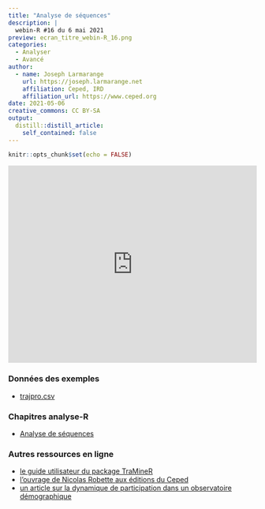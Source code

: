 ```yaml
---
title: "Analyse de séquences"
description: |
  webin-R #16 du 6 mai 2021
preview: ecran_titre_webin-R_16.png
categories:
  - Analyser
  - Avancé
author:
  - name: Joseph Larmarange
    url: https://joseph.larmarange.net
    affiliation: Ceped, IRD
    affiliation_url: https://www.ceped.org
date: 2021-05-06
creative_commons: CC BY-SA
output:
  distill::distill_article:
    self_contained: false
---
```



```r
knitr::opts_chunk$set(echo = FALSE)
```


<iframe width="100%" height="400" src="https://www.youtube.com/embed/qCEougRU-bA" frameborder="0" allow="accelerometer; autoplay; clipboard-write; encrypted-media; gyroscope; picture-in-picture" allowfullscreen></iframe>

### Données des exemples

- [trajpro.csv](http://larmarange.github.io/analyse-R/data/trajpro.csv)

### Chapitres analyse-R

- [Analyse de séquences](https://larmarange.github.io/analyse-R/analyse-de-sequences.html)

### Autres ressources en ligne

- [le guide utilisateur du package TraMineR](http://mephisto.unige.ch/pub/TraMineR/doc/TraMineR-Users-Guide.pdf)
- [l'ouvrage de Nicolas Robette aux éditions du Ceped](https://www.ceped.org/fr/publications-ressources/editions-du-ceped-1988-2011/les-clefs-pour/article/explorer-et-decrire-les-parcours)
- [un article sur la dynamique de participation dans un observatoire démographique](https://journals.plos.org/plosone/article?id=10.1371/journal.pone.0123345)
